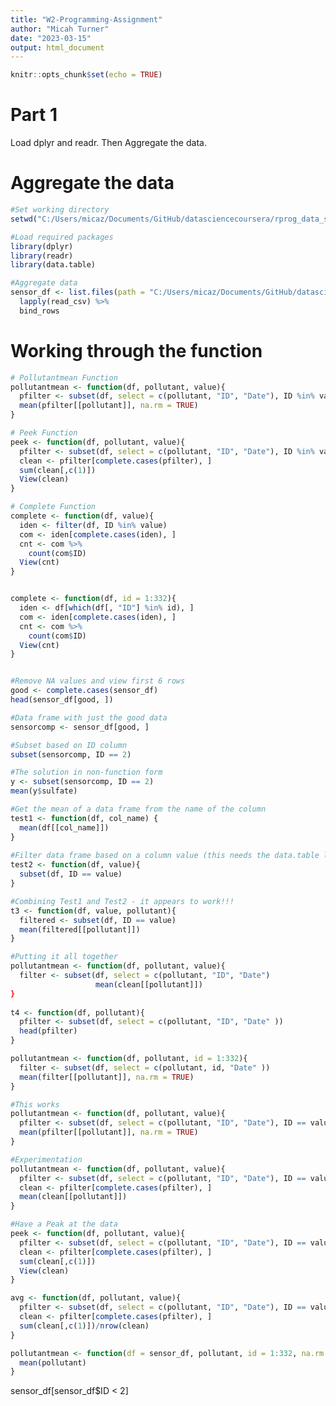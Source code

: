 ```yaml
---
title: "W2-Programming-Assignment"
author: "Micah Turner"
date: "2023-03-15"
output: html_document
---
```


```r
knitr::opts_chunk$set(echo = TRUE)
```

# Part 1
Load dplyr and readr. Then Aggregate the data.


# Aggregate the data
```r
#Set working directory
setwd("C:/Users/micaz/Documents/GitHub/datasciencecoursera/rprog_data_specdata/specdata")

#Load required packages
library(dplyr)
library(readr)
library(data.table)

#Aggregate data
sensor_df <- list.files(path = "C:/Users/micaz/Documents/GitHub/datasciencecoursera/rprog_data_specdata/specdata") %>%
  lapply(read_csv) %>%
  bind_rows
```

# Working through the function
```r
# Pollutantmean Function
pollutantmean <- function(df, pollutant, value){
  pfilter <- subset(df, select = c(pollutant, "ID", "Date"), ID %in% value)
  mean(pfilter[[pollutant]], na.rm = TRUE)
}

# Peek Function
peek <- function(df, pollutant, value){
  pfilter <- subset(df, select = c(pollutant, "ID", "Date"), ID %in% value)
  clean <- pfilter[complete.cases(pfilter), ]
  sum(clean[,c(1)])
  View(clean)
}

# Complete Function
complete <- function(df, value){
  iden <- filter(df, ID %in% value)
  com <- iden[complete.cases(iden), ]
  cnt <- com %>%
    count(com$ID)
  View(cnt)
}



```



```r
complete <- function(df, id = 1:332){
  iden <- df[which(df[, "ID"] %in% id), ]
  com <- iden[complete.cases(iden), ]
  cnt <- com %>%
    count(com$ID)
  View(cnt)
}

```

```r


```


```r


#Remove NA values and view first 6 rows
good <- complete.cases(sensor_df)
head(sensor_df[good, ])

#Data frame with just the good data
sensorcomp <- sensor_df[good, ]

#Subset based on ID column
subset(sensorcomp, ID == 2)

#The solution in non-function form
y <- subset(sensorcomp, ID == 2)
mean(y$sulfate)

#Get the mean of a data frame from the name of the column
test1 <- function(df, col_name) {
  mean(df[[col_name]])
}
  
#Filter data frame based on a column value (this needs the data.table library!!!)
test2 <- function(df, value){
  subset(df, ID == value) 
}

#Combining Test1 and Test2 - it appears to work!!!
t3 <- function(df, value, pollutant){
  filtered <- subset(df, ID == value) 
  mean(filtered[[pollutant]])
}

#Putting it all together
pollutantmean <- function(df, pollutant, value){
  filter <- subset(df, select = c(pollutant, "ID", "Date") 
                   mean(clean[[pollutant]])
}
  
t4 <- function(df, pollutant){
  pfilter <- subset(df, select = c(pollutant, "ID", "Date" ))
  head(pfilter)
}

pollutantmean <- function(df, pollutant, id = 1:332){
  filter <- subset(df, select = c(pollutant, id, "Date" ))
  mean(filter[[pollutant]], na.rm = TRUE)
}

#This works
pollutantmean <- function(df, pollutant, value){
  pfilter <- subset(df, select = c(pollutant, "ID", "Date"), ID == value)
  mean(pfilter[[pollutant]], na.rm = TRUE)
}

#Experimentation
pollutantmean <- function(df, pollutant, value){
  pfilter <- subset(df, select = c(pollutant, "ID", "Date"), ID == value)
  clean <- pfilter[complete.cases(pfilter), ]
  mean(clean[[pollutant]])
}

#Have a Peak at the data
peek <- function(df, pollutant, value){
  pfilter <- subset(df, select = c(pollutant, "ID", "Date"), ID == value)
  clean <- pfilter[complete.cases(pfilter), ]
  sum(clean[,c(1)])
  View(clean)
}

avg <- function(df, pollutant, value){
  pfilter <- subset(df, select = c(pollutant, "ID", "Date"), ID == value)
  clean <- pfilter[complete.cases(pfilter), ]
  sum(clean[,c(1)])/nrow(clean)
}
```
```r
pollutantmean <- function(df = sensor_df, pollutant, id = 1:332, na.rm = TRUE) {
  mean(pollutant)
}
```
sensor_df[sensor_df$ID < 2]